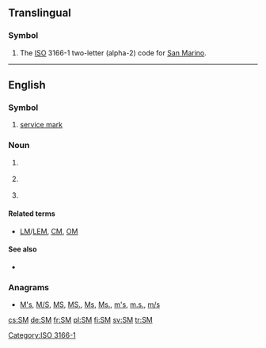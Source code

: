 {{also|.sm|sm|Sm|℠|S. M.}}
==Translingual==

===Symbol===
{{head|mul|symbol}}
# The [[ISO]] 3166-1 two-letter (alpha-2) code for [[San Marino]].

[[Category:ISO 3166-1]]
----
==English==
{{wikipedia}}

===Symbol===
{{en-symbol}}

# [[service mark]]

===Noun===
{{en-noun}}

# {{context|US|space science|lang=en}} {{initialism of|[[w:service module|service module]]}}
# {{context|hymns|lang=en}} {{initialism of|short meter}}
# {{context|sci-fi|lang=en}} {{initialism of|space marines}}

====Related terms====
* {{sense|Service module}} [[LM]]/[[LEM]], [[CM]], [[OM]]

====See also====
* {{sense|Service module}} {{projectlink|wikipedia|Service Module}}

===Anagrams===
* [[M's#English|M's]], [[M/S#English|M/S]], [[MS#English|MS]], [[MS.#English|MS.]], [[Ms#English|Ms]], [[Ms.#English|Ms.]], [[m's#English|m's]], [[m.s.#English|m.s.]], [[m/s#English|m/s]]

[[cs:SM]]
[[de:SM]]
[[fr:SM]]
[[pl:SM]]
[[fi:SM]]
[[sv:SM]]
[[tr:SM]]